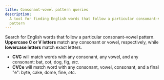 ```yaml
---
title: Consonant-vowel pattern queries
description:
  A tool for finding English words that follow a particular consonant-vowel
  pattern
---
```



<CVQ>

Search for English words that follow a particular consonant-vowel pattern.
**Uppercase C or V letters** match any consonant or vowel, respectively, while
**lowercase letters** match exact letters.

- **CVC** will match words with any consonant, any vowel, and any consonant:
  bat, cot, dog, fig, _etc_.
- **CVCe** will match word with any consonant, vowel, consonant, and a final
  "e": byte, cake, dome, fine, _etc_.

</CVQ>
